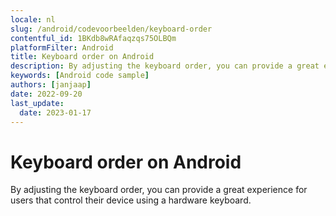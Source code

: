 ```yaml
---
locale: nl
slug: /android/codevoorbeelden/keyboard-order
contentful_id: 1BKdb8wRAfaqzqs75OLBQm
platformFilter: Android
title: Keyboard order on Android
description: By adjusting the keyboard order, you can provide a great experience for users that control their device using a hardware keyboard.
keywords: [Android code sample]
authors: [janjaap]
date: 2022-09-20
last_update:
  date: 2023-01-17
---
```


# Keyboard order on Android

By adjusting the keyboard order, you can provide a great experience for users that control their device using a hardware keyboard.

<CodeSample id="keyboard-order" locale="nl" platform="android"/>
